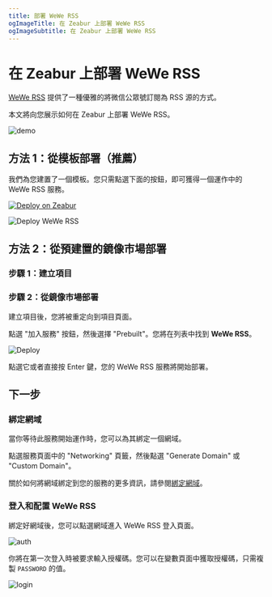 ```yaml
---
title: 部署 WeWe RSS
ogImageTitle: 在 Zeabur 上部署 WeWe RSS
ogImageSubtitle: 在 Zeabur 上部署 WeWe RSS
---
```


# 在 Zeabur 上部署 WeWe RSS

[WeWe RSS](https://github.com/cooderl/wewe-rss) 提供了一種優雅的將微信公眾號訂閱為 RSS 源的方式。

本文將向您展示如何在 Zeabur 上部署 WeWe RSS。

![demo](https://raw.githubusercontent.com/cooderl/wewe-rss/main/assets/preview1.png)

## 方法 1：從模板部署（推薦）

我們為您建置了一個模板。您只需點選下面的按鈕，即可獲得一個運作中的 WeWe RSS 服務。

[![Deploy on Zeabur](https://zeabur.com/button.svg)](https://zeabur.com/templates/DI9BBD)

![Deploy WeWe RSS](/marketplace/wewe-rss/template.png)

## 方法 2：從預建置的鏡像市場部署

### 步驟 1：建立項目

<CreateProject />

### 步驟 2：從鏡像市場部署

建立項目後，您將被重定向到項目頁面。

點選 "加入服務" 按鈕，然後選擇 "Prebuilt"。您將在列表中找到 **WeWe RSS**。

![Deploy](/marketplace/wewe-rss/deploy.png)

點選它或者直接按 Enter 鍵，您的 WeWe RSS 服務將開始部署。

## 下一步

### 綁定網域

當你等待此服務開始運作時，您可以為其綁定一個網域。

點選服務頁面中的 "Networking" 頁籤，然後點選 "Generate Domain" 或 "Custom Domain"。

關於如何將網域綁定到您的服務的更多資訊，請參閱[綁定網域](../deploy/domain-binding)。

### 登入和配置 WeWe RSS

綁定好網域後，您可以點選網域進入 WeWe RSS 登入頁面。

![auth](/marketplace/wewe-rss/auth.png)

你將在第一次登入時被要求輸入授權碼。您可以在變數頁面中獲取授權碼，只需複製 `PASSWORD` 的值。

![login](/marketplace/wewe-rss/copy.png)